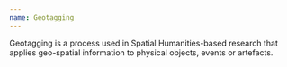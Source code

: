 ```yaml
---
name: Geotagging
---
```

Geotagging is a process used in Spatial Humanities-based research that applies geo-spatial information to physical objects, events or artefacts.
